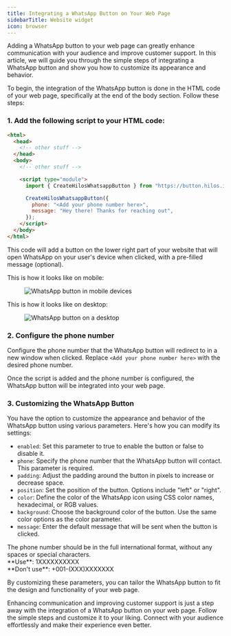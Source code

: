 ```yaml
---
title: Integrating a WhatsApp Button on Your Web Page
sidebarTitle: Website widget
icon: browser
---
```


Adding a WhatsApp button to your web page can greatly enhance communication with your audience and improve customer support. In this article, we will guide you through the simple steps of integrating a WhatsApp button and show you how to customize its appearance and behavior.

To begin, the integration of the WhatsApp button is done in the HTML code of your web page, specifically at the end of the body section. Follow these steps:

### 1. Add the following script to your HTML code:

```html
<html>
  <head>
    <!-- other stuff -->
  </head>
  <body>
    <!-- other stuff -->

    <script type="module">
      import { CreateHilosWhatsappButton } from "https://button.hilos.io/whatsapp-button.esm.js";

      CreateHilosWhatsappButton({
        phone: "<Add your phone number here>",
        message: "Hey there! Thanks for reaching out",
      });
    </script>
  </body>
</html>
```

This code will add a button on the lower right part of your website that will open WhatsApp on your user's device when clicked, with a pre-filled message (optional).

This is how it looks like on mobile:

<figure>
  <img
    src="https://hilos-media.s3.us-east-2.amazonaws.com/documentation/userdocs/how-whatsapp-works/integrating-whatsapp-button/phone.png"
    alt="WhatsApp button in mobile devices"
  />
</figure>

This is how it looks like on desktop:

<figure>
  <img
    src="https://hilos-media.s3.us-east-2.amazonaws.com/documentation/userdocs/how-whatsapp-works/integrating-whatsapp-button/desktop.png"
    alt="WhatsApp button on a desktop"
  />
</figure>

### 2. Configure the phone number

Configure the phone number that the WhatsApp button will redirect to in a new window when clicked. Replace `<Add your phone number here>` with the desired phone number.

Once the script is added and the phone number is configured, the WhatsApp button will be integrated into your web page.

### 3. Customizing the WhatsApp Button

You have the option to customize the appearance and behavior of the WhatsApp button using various parameters. Here's how you can modify its settings:

- `enabled`: Set this parameter to true to enable the button or false to disable it.
- `phone`: Specify the phone number that the WhatsApp button will contact. This parameter is required.
- `padding`: Adjust the padding around the button in pixels to increase or decrease space.
- `position`: Set the position of the button. Options include "left" or "right".
- `color`: Define the color of the WhatsApp icon using CSS color names, hexadecimal, or RGB values.
- `background`: Choose the background color of the button. Use the same color options as the color parameter.
- `message`: Enter the default message that will be sent when the button is clicked.

<Tip>
The phone number should be in the full international format, without any spaces or special characters.<br/>
**Use**: 1XXXXXXXXXX<br/>
**Don't use**: +001-(XXX)XXXXXXX
</Tip>

By customizing these parameters, you can tailor the WhatsApp button to fit the design and functionality of your web page.

Enhancing communication and improving customer support is just a step away with the integration of a WhatsApp button on your web page. Follow the simple steps and customize it to your liking. Connect with your audience effortlessly and make their experience even better.
